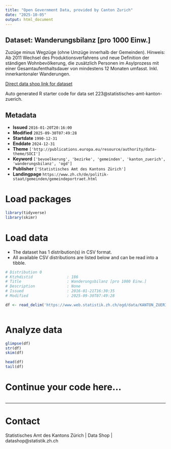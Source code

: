 ```yaml
---
title: "Open Government Data, provided by Canton Zurich"
date: "2025-10-05"
output: html_document
---
```


## Dataset: Wanderungsbilanz [pro 1000 Einw.]

Zuzüge minus Wegzüge (ohne Umzüge innerhalb der Gemeinden). Hinweis: Ab 2011 Wechsel des Produktionsverfahrens und neue Definition der ständigen Wohnbevölkerung, die zusätzlich Personen im Asylprozess mit einer Gesamtaufenthaltsdauer von mindestens 12 Monaten umfasst. Inkl. innerkantonaler Wanderungen.

[Direct data shop link for dataset](https://www.zh.ch/de/politik-staat/statistik-daten/datenkatalog.html#/datasets/223@statistisches-amt-kanton-zuerich)

Auto generated R starter code for data set 223@statistisches-amt-kanton-zuerich.

## Metadata

- **Issued** `2016-01-20T20:16:00`
- **Modified** `2025-09-30T07:49:28`
- **Startdate** `1990-12-31`
- **Enddate** `2024-12-31`
- **Theme** `['http://publications.europa.eu/resource/authority/data-theme/SOCI']`
- **Keyword** `['bevoelkerung', 'bezirke', 'gemeinden', 'kanton_zuerich', 'wanderungsbilanz', 'ogd']`
- **Publisher** `['Statistisches Amt des Kantons Zürich']`
- **Landingpage** `https://www.zh.ch/de/politik-staat/gemeinden/gemeindeportraet.html`


# Load packages

```r

library(tidyverse)
library(skimr)

```

# Load data

-   The dataset has 1 distribution(s) in CSV format.
-   All available CSV distributions are listed below and can be read into a tibble.

```r

# Distribution 0
# Ktzhdistid               : 186
# Title                    : Wanderungsbilanz [pro 1000 Einw.]
# Description              : None
# Issued                   : 2016-01-21T16:30:35
# Modified                 : 2025-09-30T07:49:28

df <- read_delim('https://www.web.statistik.zh.ch/ogd/data/KANTON_ZUERICH_249.csv')



```

# Analyze data

```r

glimpse(df)
str(df)
skim(df)

head(df)
tail(df)

```

# Continue your code here...

```r

```

------------------------------------------------------------------------

# Contact

Statistisches Amt des Kantons Zürich | Data Shop | datashop@statistik.zh.ch
